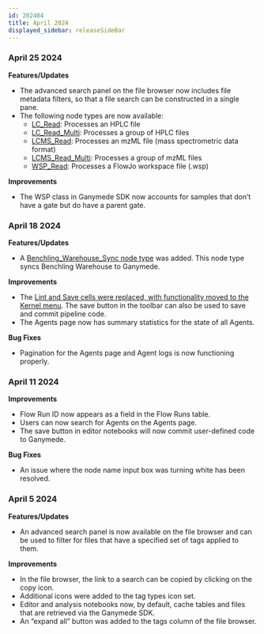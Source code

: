 ```yaml
---
id: 202404
title: April 2024
displayed_sidebar: releaseSideBar
---
```


### April 25 2024
**Features/Updates**
- The advanced search panel on the file browser now includes file metadata filters, so that a file search can be constructed in a single pane.
- The following node types are now available:
    - [LC_Read](../nodes/Instrument/LC_Read): Processes an HPLC file
    - [LC_Read_Multi](../nodes/Instrument/LC_Read_Multi): Processes a group of HPLC files
    - [LCMS_Read](../nodes/Instrument/LCMS_Read): Processes an mzML file (mass spectrometric data format)
    - [LCMS_Read_Multi](../nodes/Instrument/LCMS_Read_Multi): Processes a group of mzML files 
    - [WSP_Read](../nodes/Instrument/WSP_Read): Processes a FlowJo workspace file (.wsp)

**Improvements**
- The WSP class in Ganymede SDK now accounts for samples that don’t have a gate but do have a parent gate.

### April 18 2024
**Features/Updates**
- A [Benchling_Warehouse_Sync node type](../nodes/App/Benchling_Warehouse_Sync) was added. This node type syncs Benchling Warehouse to Ganymede. 

**Improvements**
- The [Lint and Save cells were replaced, with functionality moved to the Kernel menu](../app/flows/NodeEditor#saving-and-deploying-pipeline-code).  The save button in the toolbar can also be used to save and commit pipeline code.
- The Agents page now has summary statistics for the state of all Agents.

**Bug Fixes**
- Pagination for the Agents page and Agent logs is now functioning properly.

### April 11 2024
**Improvements**
- Flow Run ID now appears as a field in the Flow Runs table.
- Users can now search for Agents on the Agents page.
- The save button in editor notebooks will now commit user-defined code to Ganymede.

**Bug Fixes**
- An issue where the node name input box was turning white has been resolved.

### April 5 2024
**Features/Updates**
- An advanced search panel is now available on the file browser and can be used to filter for files that have a specified set of tags applied to them.

**Improvements**
- In the file browser, the link to a search can be copied by clicking on the copy icon.
- Additional icons were added to the tag types icon set.
- Editor and analysis notebooks now, by default, cache tables and files that are retrieved via the Ganymede SDK.
- An “expand all” button was added to the tags column of the file browser.
